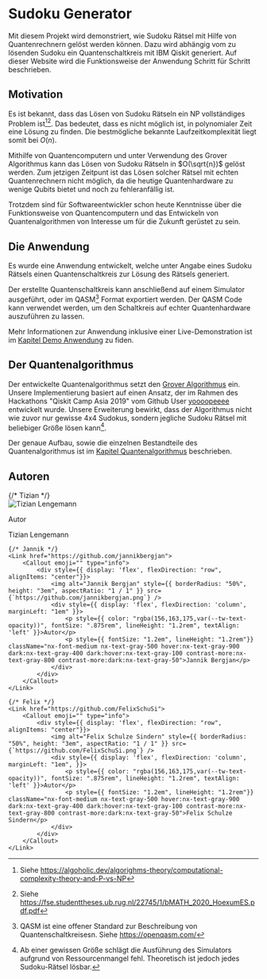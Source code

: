 
# Sudoku Generator

Mit diesem Projekt wird demonstriert, wie Sudoku Rätsel mit Hilfe von Quantenrechnern gelöst werden können.
Dazu wird abhängig vom zu lösenden Sudoku ein Quantenschaltkreis mit IBM Qiskit generiert.
Auf dieser Website wird die Funktionsweise der Anwendung Schritt für Schritt beschrieben.

## Motivation
Es ist bekannt, dass das Lösen von Sudoku Rätseln ein NP vollständiges Problem ist[^1][^2].
Das bedeutet, dass es nicht möglich ist, in polynomialer Zeit eine Lösung zu finden.
Die bestmögliche bekannte Laufzeitkomplexität liegt somit bei $O(n)$.

Mithilfe von Quantencomputern und unter Verwendung des Grover Algorithmus kann das Lösen
von Sudoku Rätseln in $O(\sqrt{n})$ gelöst werden. 
Zum jetzigen Zeitpunt ist das Lösen solcher Rätsel mit echten Quantenrechnern nicht möglich,
da die heutige Quantenhardware zu wenige Qubits bietet und noch zu fehleranfällig ist.

Trotzdem sind für Softwareentwickler schon heute Kenntnisse über die Funktionsweise von Quantencomputern und das Entwickeln von
Quantenalgorithmen von Interesse um für die Zukunft gerüstet zu sein.

## Die Anwendung
Es wurde eine Anwendung entwickelt, welche unter Angabe eines Sudoku Rätsels
einen Quantenschaltkreis zur Lösung des Rätsels generiert.

Der erstellte Quantenschaltkreis kann anschließend auf einem Simulator ausgeführt,
oder im QASM[^3] Format exportiert werden. Der QASM Code kann verwendet werden, um den
Schaltkreis auf echter Quantenhardware auszuführen zu lassen.

Mehr Informationen zur Anwendung inklusive einer Live-Demonstration ist im [Kapitel Demo Anwendung](/quantenalgorithmus/uebersicht/demo-anwendung) zu fiden. 

## Der Quantenalgorithmus

Der entwickelte Quantenalgorithmus setzt den [Grover Algorithmus](/basiswissen/grover) ein.
Unsere Implementierung basiert auf einen Ansatz, der im Rahmen des Hackathons "Qiskit Camp Asia 2019"
vom Github User [yoooopeeee](https://github.com/yoooopeeee) entwickelt wurde.
Unsere Erweiterung bewirkt, dass der Algorithmus nicht wie zuvor nur gewisse 4x4 Sudokus, sondern
jegliche Sudoku Rätsel mit beliebiger Größe lösen kann[^4].

Der genaue Aufbau, sowie die einzelnen Bestandteile des Quantenalgorithmus ist im [Kapitel Quantenalgorithmus](/quantenalgorithmus/uebersicht/bestandteile) beschrieben.

## Autoren
<div className="authors" style={{ display: 'flex', flexDirection: "row", gap: "1rem", flexWrap: "wrap", marginTop: "1rem" }}>
{/* Tizian */}
    <Link href="https://github.com/tizianl">
        <Callout emoji="" type="info">
            <div style={{ display: 'flex', flexDirection: "row", alignItems: "center"}}>
                <img alt="Tizian Lengemann" style={{ borderRadius: "50%", height: "3em", aspectRatio: "1 / 1" }} src={`https://github.com/tizianl.png`} />
                <div style={{ display: 'flex', flexDirection: 'column', marginLeft: "1em" }}>
                    <p style={{ color: "rgba(156,163,175,var(--tw-text-opacity))", fontSize: ".875rem", lineHeight: "1.2rem",textAlign: 'left' }}>Autor</p>
                    <p style={{ fontSize: "1.2em", lineHeight: "1.2rem"}} className="nx-font-medium nx-text-gray-500 hover:nx-text-gray-900 dark:nx-text-gray-400 dark:hover:nx-text-gray-100 contrast-more:nx-text-gray-800 contrast-more:dark:nx-text-gray-50">Tizian Lengemann</p>
                </div>
            </div>
        </Callout>
    </Link>
    
    {/* Jannik */}
    <Link href="https://github.com/jannikbergjan">
        <Callout emoji="" type="info">
            <div style={{ display: 'flex', flexDirection: "row", alignItems: "center"}}>
                <img alt="Jannik Bergjan" style={{ borderRadius: "50%", height: "3em", aspectRatio: "1 / 1" }} src={`https://github.com/jannikbergjan.png`} />
                <div style={{ display: 'flex', flexDirection: 'column', marginLeft: "1em" }}>
                    <p style={{ color: "rgba(156,163,175,var(--tw-text-opacity))", fontSize: ".875rem", lineHeight: "1.2rem", textAlign: 'left' }}>Autor</p>
                    <p style={{ fontSize: "1.2em", lineHeight: "1.2rem"}} className="nx-font-medium nx-text-gray-500 hover:nx-text-gray-900 dark:nx-text-gray-400 dark:hover:nx-text-gray-100 contrast-more:nx-text-gray-800 contrast-more:dark:nx-text-gray-50">Jannik Bergjan</p>
                </div>
            </div>
        </Callout>
    </Link>

    {/* Felix */}
    <Link href="https://github.com/FelixSchuSi">
        <Callout emoji="" type="info">
            <div style={{ display: 'flex', flexDirection: "row", alignItems: "center"}}>
                <img alt="Felix Schulze Sindern" style={{ borderRadius: "50%", height: "3em", aspectRatio: "1 / 1" }} src={`https://github.com/FelixSchuSi.png`} />
                <div style={{ display: 'flex', flexDirection: 'column', marginLeft: "1em", }}>
                    <p style={{ color: "rgba(156,163,175,var(--tw-text-opacity))", fontSize: ".875rem", lineHeight: "1.2rem", textAlign: 'left' }}>Autor</p>
                    <p style={{ fontSize: "1.2em", lineHeight: "1.2rem"}} className="nx-font-medium nx-text-gray-500 hover:nx-text-gray-900 dark:nx-text-gray-400 dark:hover:nx-text-gray-100 contrast-more:nx-text-gray-800 contrast-more:dark:nx-text-gray-50">Felix Schulze Sindern</p>
                </div>
            </div>
        </Callout>
    </Link>
</div>

[^1]: Siehe https://algoholic.dev/algorighms-theory/computational-complexity-theory-and-P-vs-NP
[^2]: Siehe https://fse.studenttheses.ub.rug.nl/22745/1/bMATH_2020_HoexumES.pdf.pdf
[^3]: QASM ist eine offener Standard zur Beschreibung von Quantenschaltkreisesn. Siehe https://openqasm.com/ 
[^4]: Ab einer gewissen Größe schlägt die Ausführung des Simulators aufgrund von Ressourcenmangel fehl. Theoretisch ist jedoch jedes Sudoku-Rätsel lösbar.
